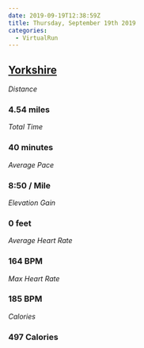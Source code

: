 ```yaml
---
date: 2019-09-19T12:38:59Z
title: Thursday, September 19th 2019
categories:
  - VirtualRun
---
```

## [Yorkshire](https://www.strava.com/activities/2722211180)

_Distance_

### 4.54 miles

_Total Time_

### 40 minutes

_Average Pace_

### 8:50 / Mile

_Elevation Gain_

### 0 feet

_Average Heart Rate_

### 164 BPM

_Max Heart Rate_

### 185 BPM

_Calories_

### 497 Calories
